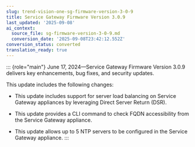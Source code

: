 ```yaml
---
slug: trend-vision-one-sg-firmware-version-3-0-9
title: Service Gateway Firmware Version 3.0.9
last_updated: '2025-09-08'
ai_context:
  source_file: sg-firmware-version-3-0-9.md
  conversion_date: '2025-09-08T23:42:12.552Z'
conversion_status: converted
translation_ready: true
---
```


::: {role="main"}
June 17, 2024—Service Gateway Firmware Version 3.0.9 delivers key enhancements, bug fixes, and security updates.

This update includes the following changes:

- This update includes support for server load balancing on Service Gateway appliances by leveraging Direct Server Return (DSR).

- This update provides a CLI command to check FQDN accessibility from the Service Gateway appliance.

- This update allows up to 5 NTP servers to be configured in the Service Gateway appliance.
:::
